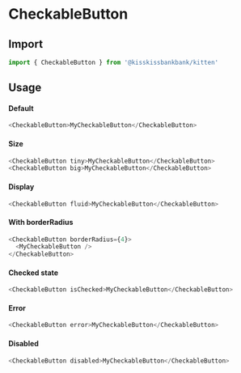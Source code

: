 
<Meta title="Buttons/Checkable Button" component={CheckableButton} />

# CheckableButton

<Story story={stories.IsCheckable} />

## Import

```js
import { CheckableButton } from '@kisskissbankbank/kitten'
```

## Usage
#### Default

```js
<CheckableButton>MyCheckableButton</CheckableButton>
```

#### Size

```js
<CheckableButton tiny>MyCheckableButton</CheckableButton>
<CheckableButton big>MyCheckableButton</CheckableButton>
```

#### Display

```js
<CheckableButton fluid>MyCheckableButton</CheckableButton>
```

#### With borderRadius

```js
<CheckableButton borderRadius={4}>
  <MyCheckableButton />
</CheckableButton>
```

#### Checked state

```js
<CheckableButton isChecked>MyCheckableButton</CheckableButton>
```

#### Error

```js
<CheckableButton error>MyCheckableButton</CheckableButton>
```

#### Disabled

```js
<CheckableButton disabled>MyCheckableButton</CheckableButton>
````
